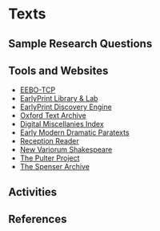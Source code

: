 # Texts

## Sample Research Questions

## Tools and Websites

- [EEBO-TCP](https://textcreationpartnership.org/tcp-texts/eebo-tcp-early-english-books-online/)
- [EarlyPrint Library & Lab](https://earlyprint.org/)
- [EarlyPrint Discovery Engine](https://earlyprint.org/lab/tool_discovery_engine.html?which_to_do=find_texts&eebo_tcp_id=A43441&n_results=35&tfidf_weight=6&mallet_weight=6&tag_weight=6)
- [Oxford Text Archive](https://ota.bodleian.ox.ac.uk/repository/xmlui/)
- [Digital Miscellanies Index](http://digitalmiscellaniesindex.org/)
- [Early Modern Dramatic Paratexts](https://paratexts.folger.edu/keywordSearch)
- [Reception Reader](https://receptionreader.com/)
- [New Variorum Shakespeare](https://newvariorumshakespeare.org/)
- [The Pulter Project](https://pulterproject.northwestern.edu/)
- [The Spenser Archive](https://www.spenserarchive.org/spenserArchivePrototype/)

## Activities

## References